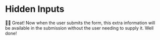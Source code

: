 # Hidden Inputs

👨‍💼 Great! Now when the user submits the form, this extra information will be
available in the submission without the user needing to supply it. Well done!
